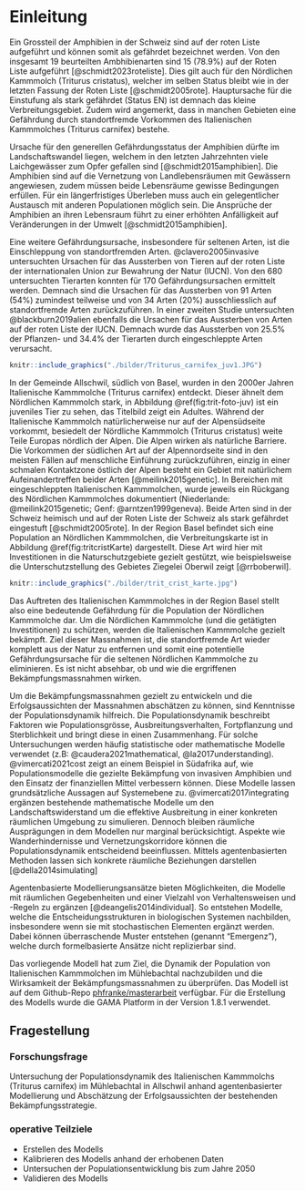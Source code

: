 # Einleitung

Ein Grossteil der Amphibien in der Schweiz sind auf der roten Liste aufgeführt und können somit als gefährdet bezeichnet werden. Von den insgesamt 19 beurteilten Ambhibienarten sind 15 (78.9%) auf der Roten Liste aufgeführt [@schmidt2023roteliste]. Dies gilt auch für den Nördlichen Kammmolch (Triturus cristatus), welcher im selben Status bleibt wie in der letzten Fassung der Roten Liste [@schmidt2005rote]. Hauptursache für die Einstufung als stark gefährdet (Status EN) ist demnach das kleine Verbreitungsgebiet. Zudem wird angemerkt, dass in manchen Gebieten eine Gefährdung durch standortfremde Vorkommen des Italienischen Kammmolches (Triturus carnifex) bestehe.

Ursache für den generellen Gefährdungsstatus der Amphibien dürfte im Landschaftswandel liegen, welchem in den letzten Jahrzehnten viele Laichgewässer zum Opfer gefallen sind [@schmidt2015amphibien]. Die Amphibien sind auf die Vernetzung von Landlebensräumen mit Gewässern angewiesen, zudem müssen beide Lebensräume gewisse Bedingungen erfüllen. Für ein längerfristiges Überleben muss auch ein gelegentlicher Austausch mit anderen Populationen möglich sein. Die Ansprüche der Amphibien an ihren Lebensraum führt zu einer erhöhten Anfälligkeit auf Veränderungen in der Umwelt [@schmidt2015amphibien].

Eine weitere Gefährdungsursache, insbesondere für seltenen Arten, ist die Einschleppung von standortfremden Arten. @clavero2005invasive untersuchten Ursachen für das Aussterben von Tieren auf der roten Liste der internationalen Union zur Bewahrung der Natur (IUCN). Von den 680 untersuchten Tierarten konnten für 170 Gefährdungsursachen ermittelt werden.  Demnach sind die Ursachen für das Aussterben von 91 Arten (54%) zumindest teilweise und von 34 Arten (20%) ausschliesslich auf standortfremde Arten zurückzuführen. In einer zweiten Studie untersuchten @blackburn2019alien ebenfalls die Ursachen für das Aussterben von Arten auf der roten Liste der IUCN. Demnach wurde das Aussterben von 25.5% der Pflanzen- und 34.4% der Tierarten durch eingeschleppte Arten verursacht.

```r
knitr::include_graphics("./bilder/Triturus_carnifex_juv1.JPG")
```

In der Gemeinde Allschwil, südlich von Basel, wurden in den 2000er Jahren Italienische Kammmolche (Triturus carnifex) entdeckt. Dieser ähnelt dem Nördlichen Kammmolch stark, in Abbildung \@ref(fig:trit-foto-juv) ist ein juveniles Tier zu sehen, das Titelbild zeigt ein Adultes. Während der Italienische Kammmolch natürlicherweise nur auf der Alpensüdseite vorkommt, besiedelt der Nördliche Kammmolch (Triturus cristatus) weite Teile Europas nördlich der Alpen. Die Alpen wirken als natürliche Barriere. Die Vorkommen der südlichen Art auf der Alpennordseite sind in den meisten Fällen auf menschliche Einführung zurückzuführen, einzig in einer schmalen Kontaktzone östlich der Alpen besteht ein Gebiet mit natürlichem Aufeinandertreffen beider Arten [@meilink2015genetic]. In Bereichen mit eingeschleppten Italienischen Kammmolchen, wurde jeweils ein Rückgang des Nördlichen Kammmolches dokumentiert (Niederlande: @meilink2015genetic; Genf: @arntzen1999geneva). Beide Arten sind in der Schweiz heimisch und auf der Roten Liste der Schweiz als stark gefährdet eingestuft [@schmidt2005rote]. In der Region Basel befindet sich eine Population an Nördlichen Kammmolchen, die Verbreitungskarte ist in Abbildung \@ref(fig:tritcristKarte) dargestellt. Diese Art wird hier mit Investitionen in die Naturschutzgebiete gezielt gestützt, wie beispielsweise die Unterschutzstellung des Gebietes Ziegelei Oberwil zeigt [@rrboberwil].

```r
knitr::include_graphics("./bilder/trit_crist_karte.jpg")
```

Das Auftreten des Italienischen Kammmolches in der Region Basel stellt also eine bedeutende Gefährdung für die Population der Nördlichen Kammmolche dar. Um die Nördlichen Kammmolche (und die getätigten Investitionen) zu schützen, werden die Italienischen Kammmolche gezielt bekämpft. Ziel dieser Massnahmen ist, die standortfremde Art wieder komplett aus der Natur zu entfernen und somit eine potentielle Gefährdungsursache für die seltenen Nördlichen Kammmolche zu eliminieren. Es ist nicht absehbar, ob und wie die ergriffenen Bekämpfungsmassnahmen wirken. 

Um die Bekämpfungsmassnahmen gezielt zu entwickeln und die Erfolgsaussichten der Massnahmen abschätzen zu können, sind Kenntnisse der Populationsdynamik hilfreich. Die Populationsdynamik beschreibt Faktoren wie Populationsgrösse, Ausbreitungsverhalten, Fortpflanzung und Sterblichkeit und bringt diese in einen Zusammenhang. Für solche Untersuchungen werden häufig statistische oder mathematische Modelle verwendet (z.B: @caudera2021mathematical, @la2017understanding). @vimercati2021cost zeigt an einem Beispiel in Südafrika auf, wie Populationsmodelle die gezielte Bekämpfung von invasiven Amphibien und den Einsatz der finanziellen Mittel verbessern können. Diese Modelle lassen grundsätzliche Aussagen auf Systemebene zu. @vimercati2017integrating ergänzen bestehende mathematische Modelle um den Landschaftswiderstand um die effektive Ausbreitung in einer konkreten räumlichen Umgebung zu simulieren. Dennoch bleiben räumliche Ausprägungen in dem Modellen nur marginal berücksichtigt. Aspekte wie Wanderhindernisse und Vernetzungskorridore können die Populationsdynamik entscheidend beeinflussen. Mittels agentenbasierten Methoden lassen sich konkrete räumliche Beziehungen darstellen [@della2014simulating]

Agentenbasierte Modellierungsansätze bieten Möglichkeiten, die Modelle mit räumlichen Gegebenheiten und einer Vielzahl von Verhaltensweisen und -Regeln zu ergänzen [@deangelis2014individual]. So entstehen Modelle, welche die Entscheidungsstrukturen in biologischen Systemen nachbilden, insbesondere wenn sie mit stochastischen Elementen ergänzt werden. Dabei können überraschende Muster entstehen (genannt "Emergenz"), welche durch formelbasierte Ansätze nicht replizierbar sind.

Das vorliegende Modell hat zum Ziel, die Dynamik der Population von Italienischen Kammmolchen im Mühlebachtal nachzubilden und die Wirksamkeit der Bekämpfungsmassnahmen zu überprüfen. Das Modell ist auf dem Github-Repo [phfranke/masterarbeit](https://github.com/phfranke/masterarbeit) verfügbar. Für die Erstellung des Modells wurde die GAMA Platform in der Version 1.8.1 verwendet.


## Fragestellung {#fragestellung}
### Forschungsfrage
Untersuchung der Populationsdynamik des Italienischen Kammmolchs (Triturus carnifex) im Mühlebachtal in Allschwil anhand agentenbasierter Modellierung und Abschätzung der Erfolgsaussichten der bestehenden Bekämpfungsstrategie.

### operative Teilziele
- Erstellen des Modells
- Kalibrieren des Modells anhand der erhobenen Daten
- Untersuchen der Populationsentwicklung bis zum Jahre 2050
- Validieren des Modells




